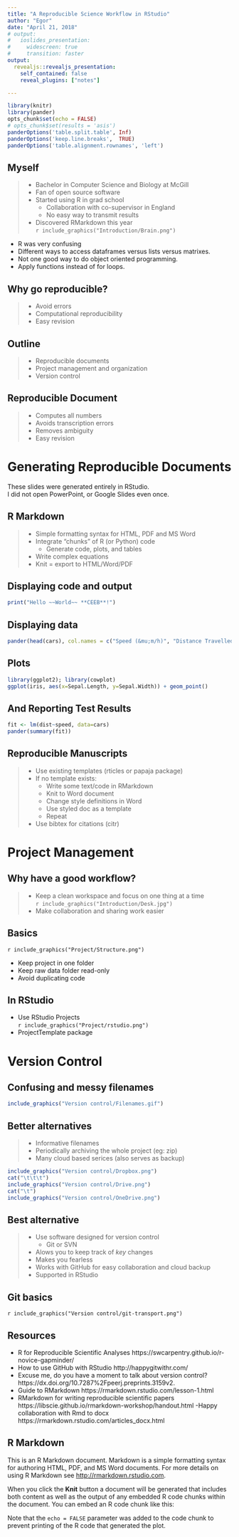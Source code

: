 ```yaml
---
title: "A Reproducible Science Workflow in RStudio"
author: "Egor"
date: "April 21, 2018"
# output: 
#   ioslides_presentation:
#     widescreen: true
#     transition: faster
output:
  revealjs::revealjs_presentation:
    self_contained: false
    reveal_plugins: ["notes"]

---
```


```r
library(knitr)
library(pander)
opts_chunk$set(echo = FALSE)
# opts_chunk$set(results = 'asis')
panderOptions('table.split.table', Inf)
panderOptions('keep.line.breaks',  TRUE)
panderOptions('table.alignment.rownames', 'left')

```

## Myself 
> - Bachelor in Computer Science and Biology at McGill
> - Fan of open source software
> - Started using R in grad school
>   - Collaboration with co-supervisor in England
>   - No easy way to transmit results
> - Discovered RMarkdown this year \
`r include_graphics("Introduction/Brain.png")`

<div class="notes">
- R was very confusing
- Different ways to access dataframes versus lists versus matrixes. 
- Not one good way to do object oriented programming. 
- Apply functions instead of for loops.
</div>

## Why go reproducible?
> - Avoid errors
> - Computational reproducibility
> - Easy revision



## Outline

> - Reproducible documents
> - Project management and organization
> - Version control

## Reproducible Document

> - Computes all numbers
> - Avoids transcription errors
> - Removes ambiguity
> - Easy revision 

# Generating Reproducible Documents
<div class="notes">
These slides were generated entirely in RStudio. \
I did not open PowerPoint, or Google Slides even once.
</div>

## R Markdown

> - Simple formatting syntax for HTML, PDF and MS Word
> - Integrate "chunks" of R (or Python) code 
>   - Generate code, plots, and tables
> - Write complex equations
> - Knit = export to HTML/Word/PDF

## Displaying code and output

```r
print("Hello ~~World~~ **CEEB**!")
```

## Displaying data

```r
pander(head(cars), col.names = c("Speed (&mu;m/h)", "Distance Travelled (&mu;m)"))
```

## Plots

```r
library(ggplot2); library(cowplot)
ggplot(iris, aes(x=Sepal.Length, y=Sepal.Width)) + geom_point()
```

## And Reporting Test Results

```r
fit <- lm(dist~speed, data=cars)
pander(summary(fit))
```

## Reproducible Manuscripts

> - Use existing templates (rticles or papaja package)
> - If no template exists:
>     - Write some text/code in RMarkdown
>     - Knit to Word document
>     - Change style definitions in Word
>     - Use styled doc as a template
>     - Repeat
> - Use bibtex for citations (citr)

# Project Management

## Why have a good workflow?
> - Keep a clean workspace and focus on one thing at a time \
`r include_graphics("Introduction/Desk.jpg")`
> - Make collaboration and sharing work easier

## Basics

`r include_graphics("Project/Structure.png")`

- Keep project in one folder
- Keep raw data folder read-only
- Avoid duplicating code

## In RStudio

- Use RStudio Projects \
`r include_graphics("Project/rstudio.png")`
- ProjectTemplate package

# Version Control

## Confusing and messy filenames
```r
include_graphics("Version control/Filenames.gif")
```

## Better alternatives 
> - Informative filenames
> - Periodically archiving the whole project (eg: zip)
> - Many cloud based serices (also serves as backup) \
```r
include_graphics("Version control/Dropbox.png")
cat("\t\t\t")
include_graphics("Version control/Drive.png")
cat("\t")
include_graphics("Version control/OneDrive.png")
```

## Best alternative 
> - Use software designed for version control
>     - Git or SVN
> - Alows you to keep track of *key* changes
> - Makes you fearless
> - Works with GitHub for easy collaboration and cloud backup
> - Supported in RStudio

## Git basics

`r include_graphics("Version control/git-transport.png") `


## Resources
 - R for Reproducible Scientific Analyses https://swcarpentry.github.io/r-novice-gapminder/
 - How to use GitHub with RStudio http://happygitwithr.com/
 - Excuse me, do you have a moment to talk about version control? https://dx.doi.org/10.7287%2Fpeerj.preprints.3159v2.
 - Guide to RMarkdown https://rmarkdown.rstudio.com/lesson-1.html
 - RMarkdown for writing reproducible scientific papers https://libscie.github.io/rmarkdown-workshop/handout.html
 -Happy collaboration with Rmd to docx https://rmarkdown.rstudio.com/articles_docx.html

## R Markdown

This is an R Markdown document. Markdown is a simple formatting syntax for authoring HTML, PDF, and MS Word documents. For more details on using R Markdown see <http://rmarkdown.rstudio.com>.

When you click the **Knit** button a document will be generated that includes both content as well as the output of any embedded R code chunks within the document. You can embed an R code chunk like this:



Note that the `echo = FALSE` parameter was added to the code chunk to prevent printing of the R code that generated the plot.
